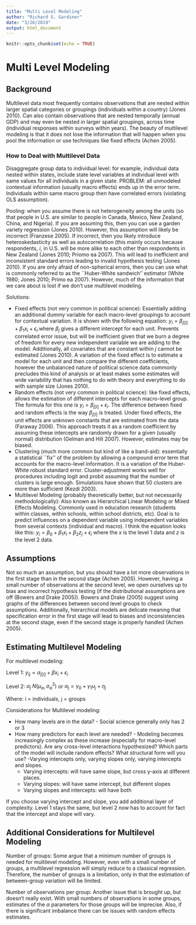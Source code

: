 ```yaml
---
title: "Multi Level Modeling"
author: "Richard G. Gardiner"
date: "3/26/2019"
output: html_document
---
```


```r
knitr::opts_chunk$set(echo = TRUE)
```

# Multi Level Modeling

## Background

Multilevel data most frequently contains observations that are nested within larger spatial categories or groupings (individuals within a country) (Jones 2010).  Can also contain observations that are nested temporally (annual GDP) and may even be nested in larger spatial groupings, across time (individual responses within surveys within years).  The beauty of multilevel modeling is that it does not lose the information that will happen when you pool the information or use techniques like fixed effects (Achen 2005).

### How to Deal with Multilevel Data

Disaggregate group data to individual level: for example, individual data nested within states, include state level variables at individual level with same values for all individuals in a given state.  PROBLEM: all unmodeled contextual information (usually macro effects) ends up in the error term.  Individuals within same macro group then have correlated errors (violating OLS assumption).

Pooling: when you assume there is not heterogeneity among the units (so that people in U.S. are similar to people in Canada, Mexico, New Zealand, China, and Nigeria).  If you are assuming this, then you can use a garden variety regression (Jones 2010).  However, this assumption will likely be incorrect (Franzese 2005).  If incorrect, then you likely introduce heteroskedasticity as well as autocorrelation (this mainly occurs because respondents, $i$, in U.S. will be more alike to each other than respondents in New Zealand (Jones 2010; Priomo ea 2007).  This will lead to inefficient and inconsistent standard errors leading to invalid hypothesis testing (Jones 2010).  If you are only afraid of non-spherical errors, then you can use what is commonly referred to as the ``Huber-White sandwich'' estimator (White 1980; Jones 2010; Primo ea 2007).  However, much of the information that we care about is lost if we don't use multilevel modeling.


Solutions:

- Fixed effects (not very common in political science): Essentially adding an additional dummy variable for each macro-level groupings to account for contextual variation.  It is shown with the following equation: $y_i = \beta_{j[I]} + \beta_1x_i + \epsilon_i$.where $\beta_j$ gives a different intercept for each unit.  Prevents correlated error issue, but will be inefficient given that we burn a degree of freedom for every new independent variable we are adding to the model.  Additionally, all covariates that are constant within $j$ cannot be estimated (Jones 2010).  A variation of the fixed effect is to estimate a model for each unit and then compare the different coefficients, however the unbalanced nature of political science data commonly precludes this kind of analysis or at least makes some estimates will wide variability that has nothing to do with theory and everything to do with sample size (Jones 2010).
- Random effects (not very common in political science): like fixed effects, allows the estimation of different intercepts for each macro-level group.  The formula for this one is $y_i = \beta_{j[I]} + \epsilon_i$.  The difference between fixed and random effects is the way $\beta_{j[I]}$ is treated. Under fixed effects, the unit effects are unknown constants that are estimated from the data (Faraway 2006).  This approach treats it as a random coefficient by assuming these intercepts are randomly drawn for a given (usually normal) distribution (Gelman and Hill 2007).  However, estimates may be biased.
- Clustering (much more common but kind of like a band-aid): essentially a statistical ``fix'' of the problem by allowing a compound error term that accounts for the macro-level information.  It is a variation of the Huber-White robust standard error.  Cluster-adjustment works well for procedures including logit and probit assuming that the number of clusters is large enough.  Simulations have shown that 50 clusters are more than sufficient (Kezdi 2003).
- Multilevel Modeling (probably theoretically better, but not necessarily methodologically): Also known as Hierarchical Linear Modeling or Mixed Effects Modeling.  Commonly used in education research (students within classes, within schools, within school districts, etc).  Goal is to predict influences on a dependent variable using independent variables from several contexts (individual and macro).  I think the equation looks like this: $y_i = \beta_0 + \beta_1x_i + \beta_2z_j + \epsilon_i$ where the $x$ is the level 1 data and $z$ is the level 2 data.



## Assumptions

Not so much an assumption, but you should have a lot more observations in the first stage than in the second stage (Achen 2005).  However, having a small number of observations at the second level, we open ourselves up to bias and incorrect hypothesis testing (if the distributional assumptions are off (Bowers and Drake 2005)).  Bowers and Drake (2005) suggest using graphs of the differences between second level groups to check assumptions.  Additionally, hierarchical models are delicate meaning that specification error in the first stage will lead to biases and inconsistencies at the second stage, even if the second stage is properly handled (Achen 2005).

## Estimating Multilevel Modeling

For multilevel modeling:

Level 1: $y_{ij} = \alpha_{j[i]} + \beta x_i + \epsilon_i$

Level 2: $\alpha_j ~ N(\mu_\alpha,\sigma^2_\alpha)$ or $\alpha_j = \gamma_0 + \gamma_1u_j + \eta_j$

Where: i = individuals, j = groups

Considerations for Multilevel modeling:

- How many levels are in the data? - Social science generally only has 2 or 3
- How many predictors for each level are needed? - Modeling becomes increasingly complex as these increase (especially for macro-level predictors).  Are any cross-level interactions hypothesized?
Which parts of the model will include random effects?
What structural form will you use? -Varying intercepts only, varying slopes only, varying intercepts and slopes.
    - Varying intercepts: will have same slope, but cross y-axis at different places.  
    - Varying slopes: will have same intercept, but different slopes
    - Varying slopes and intercepts: will have both


If you choose varying intercept and slope, you add additional layer of complexity.  Level 1 stays the same, but level 2 now has to account for fact that the intercept and slope will vary.

## Additional Considerations for Multilevel Modeling

Number of groups: Some argue that a minimum number of groups is needed for multilevel modeling.  However, even with a small number of groups, a multilevel regression will simply reduce to a classical regression.  Therefore, the number of groups is a limitation, only in that the estimation of between-group variation will be limited.

Number of observations per group: Another issue that is brought up, but doesn't really exist.  With small numbers of observations in some groups, estimates of the $\alpha$ parameters for those groups will be imprecise.  Also, if there is significant imbalance there can be issues with random effects estimates.	
